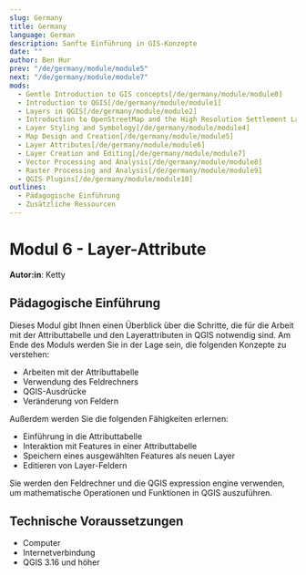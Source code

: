 ```yaml
---
slug: Germany
title: Germany
language: German
description: Sanfte Einführung in GIS-Konzepte
date: ""
author: Ben Hur
prev: "/de/germany/module/module5"
next: "/de/germany/module/module7"
mods:
  - Gentle Introduction to GIS concepts[/de/germany/module/module0]
  - Introduction to QGIS[/de/germany/module/module1]
  - Layers in QGIS[/de/germany/module/module2]
  - Introduction to OpenStreetMap and the High Resolution Settlement Layer (HRSL)[/de/germany/module/module3]
  - Layer Styling and Symbology[/de/germany/module/module4]
  - Map Design and Creation[/de/germany/module/module5]
  - Layer Attributes[/de/germany/module/module6]
  - Layer Creation and Editing[/de/germany/module/module7]
  - Vector Processing and Analysis[/de/germany/module/module8]
  - Raster Processing and Analysis[/de/germany/module/module9]
  - QGIS Plugins[/de/germany/module/module10]
outlines:
  - Pädagogische Einführung
  - Zusätzliche Ressourcen
---
```


# Modul 6 - Layer-Attribute

**Autor:in**: Ketty

## Pädagogische Einführung

Dieses Modul gibt Ihnen einen Überblick über die Schritte, die für die Arbeit mit der Attributtabelle und den Layerattributen in QGIS notwendig sind. Am Ende des Moduls werden Sie in der Lage sein, die folgenden Konzepte zu verstehen:

- Arbeiten mit der Attributtabelle
- Verwendung des Feldrechners
- QGIS-Ausdrücke
- Veränderung von Feldern

Außerdem werden Sie die folgenden Fähigkeiten erlernen:

- Einführung in die Attributtabelle
- Interaktion mit Features in einer Attributtabelle
- Speichern eines ausgewählten Features als neuen Layer
- Editieren von Layer-Feldern

Sie werden den Feldrechner und die QGIS expression engine verwenden, um mathematische Operationen und Funktionen in QGIS auszuführen.

## Technische Voraussetzungen

- Computer
- Internetverbindung
- QGIS 3.16 und höher
